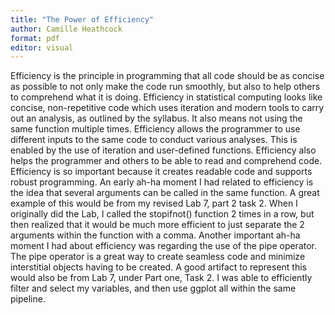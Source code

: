 ```yaml
---
title: "The Power of Efficiency"
author: Camille Heathcock
format: pdf
editor: visual
---
```


Efficiency is the principle in programming that all code should be as concise as possible to not only make the code run smoothly, but also to help others to comprehend what it is doing. Efficiency in statistical computing looks like concise, non-repetitive code which uses iteration and modern tools to carry out an analysis, as outlined by the syllabus. It also means not using the same function multiple times. Efficiency allows the programmer to use different inputs to the same code to conduct various analyses. This is enabled by the use of iteration and user-defined functions. Efficiency also helps the programmer and others to be able to read and comprehend code. Efficiency is so important because it creates readable code and supports robust programming. An early ah-ha moment I had related to efficiency is the idea that several arguments can be called in the same function. A great example of this would be from my revised Lab 7, part 2 task 2. When I originally did the Lab, I called the stopifnot() function 2 times in a row, but then realized that it would be much more efficient to just separate the 2 arguments within the function with a comma. Another important ah-ha moment I had about efficiency was regarding the use of the pipe operator. The pipe operator is a great way to create seamless code and minimize interstitial objects having to be created. A good artifact to represent this would also be from Lab 7, under Part one, Task 2. I was able to efficiently filter and select my variables, and then use ggplot all within the same pipeline. 

\

\
